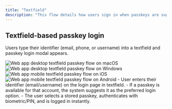 ```yaml
---
title: "Textfield"
description: "This flow details how users sign in when passkeys are suggested based on email/username provided by the user in the textfield."
---
```


## Textfield-based passkey login

Users type their identifier (email, phone, or username) into a textfield and passkey login modal appears.

<Tabs>
  <Tab title="macOS">
    <Frame caption="macOS textfield passkey flow">
      <img src="/images/authentication-flow/web-app/desktop/textfield-passkey-macos.png" alt="Web app desktop textfield passkey flow on macOS" />
    </Frame>
  </Tab>

<Tab title="Windows">
    <Frame caption="Windows textfield passkey flow">
        <img
            src="/images/authentication-flow/web-app/desktop/textfield-passkey-windows.png"
            alt="Web app desktop textfield passkey flow on Windows"
        />
    </Frame>
</Tab>

<Tab title="iOS">
    <Frame caption="iOS textfield passkey flow">
        <img
            src="/images/authentication-flow/web-app/mobile/textfield-passkey-ios.png"
            alt="Web app mobile textfield passkey flow on iOS"
        />
    </Frame>
</Tab>

  <Tab title="Android">
    <Frame caption="Android textfield passkey flow">
      <img src="/images/authentication-flow/web-app/mobile/textfield-passkey-android.png" alt="Web app mobile textfield passkey flow on Android" />
    </Frame>
  </Tab>
</Tabs>

<Steps>
    <Step title="Login via general textfield">
        - User enters their identifier (email/username) on the login page in textfield.
        - If a passkey is available for that account, the system suggests it as the preferred login option.
        - The user selects a stored passkey, authenticates with biometric/PIN, and is logged in instantly.
    </Step>

</Steps>

